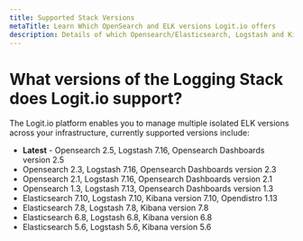 ```yaml
---
title: Supported Stack Versions
metaTitle: Learn Which OpenSearch and ELK versions Logit.io offers
description: Details of which Opensearch/Elasticsearch, Logstash and Kibana (ELK) version's Logit.io currently offers
---
```


# What versions of the Logging Stack does Logit.io support?

The Logit.io platform enables you to manage multiple isolated ELK versions across your infrastructure, currently supported versions include:

- **Latest** - Opensearch 2.5, Logstash 7.16, Opensearch Dashboards version 2.5
- Opensearch 2.3, Logstash 7.16, Opensearch Dashboards version 2.3
- Opensearch 2.1, Logstash 7.16, Opensearch Dashboards version 2.1
- Opensearch 1.3, Logstash 7.13, Opensearch Dashboards version 1.3
- Elasticsearch 7.10, Logstash 7.10, Kibana version 7.10, Opendistro 1.13
- Elasticsearch 7.8, Logstash 7.8, Kibana version 7.8
- Elasticsearch 6.8, Logstash 6.8, Kibana version 6.8
- Elasticsearch 5.6, Logstash 5.6, Kibana version 5.6
